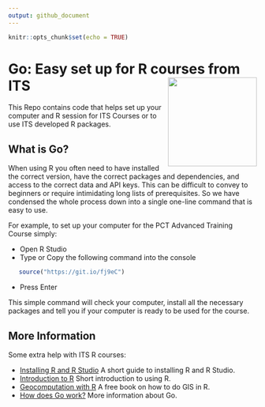 ```yaml
---
output: github_document
---
```


```r
knitr::opts_chunk$set(echo = TRUE)
```

# Go: Easy set up for R courses from ITS <a href='https://itsleeds.github.io/'><img src='https://github.com/ITSLeeds/go/raw/master/vignettes/images/logo.png' align="right" height=180/></a>

This Repo contains code that helps set up your computer and R session for ITS Courses or to use ITS developed R packages.

## What is Go?

When using R you often need to have installed the correct version, have the correct packages and dependencies, and access to the correct data and API keys. This can be difficult to convey to beginners or require intimidating long lists of prerequisites. So we have condensed the whole process down into a single one-line command that is easy to use.

For example, to set up your computer for the PCT Advanced Training Course simply:

- Open R Studio
- Type or Copy the following command into the console
```r
   source("https://git.io/fj9eC")
```
- Press Enter

This simple command will check your computer, install all the necessary packages and tell you if your computer is ready to be used for the course.

## More Information

Some extra help with ITS R courses:

- [Installing R and R Studio](https://itsleeds.github.io/go/articles/install.html) A short guide to installing R and R Studio.
- [Introduction to R](https://itsleeds.github.io/go/articles/intro_R.html) Short introduction to using R.
- [Geocomputation with R](https://geocompr.robinlovelace.net/) A free book on how to do GIS in R.
- [How does Go work?](https://itsleeds.github.io/go/articles/how_works.html) More information about Go.



